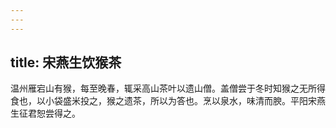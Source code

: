 ```yaml
---
---
---
```

title: 宋燕生饮猴茶
---



温州雁宕山有猴，每至晚春，辄采高山茶叶以遗山僧。盖僧尝于冬时知猴之无所得食也，以小袋盛米投之，猴之遗茶，所以为答也。烹以泉水，味清而腴。平阳宋燕生征君恕尝得之。